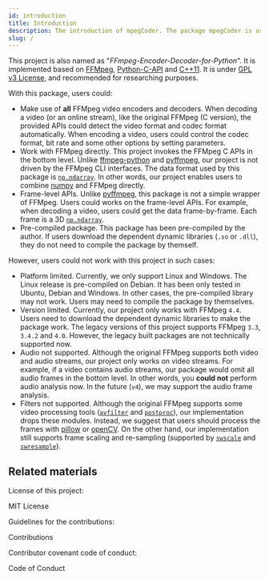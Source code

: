 ```yaml
---
id: introduction
title: Introduction
description: The introduction of mpegCoder. The package mpegCoder is used for encoding, decoding, receiving streams and pushing streams. This project is totally dependent on FFMpeg.
slug: /
---
```



This project is also named as "*FFmpeg-Encoder-Decoder-for-Python*". It is implemented based on [FFMpeg<IconExternalLink/>][link-ffmpeg], [Python-C-API<IconExternalLink/>][link-python-c-api] and [C++11<IconExternalLink/>][link-cpp11]. It is under [GPL v3 License<IconExternalLink/>][git-license], and recommended for researching purposes.

With this package, users could:

* Make use of **all** FFMpeg video encoders and decoders. When decoding a video (or an online stream), like the original FFMpeg (C version), the provided APIs could detect the video format and codec format automatically. When encoding a video, users could control the codec format, bit rate and some other options by setting parameters.
* Work with FFMpeg directly. This project invokes the FFMpeg C APIs in the bottom level. Unlike [ffmpeg-python<IconExternalLink/>][git-ffmpeg-python] and [pyffmpeg<IconExternalLink/>][git-pyffmpeg], our project is not driven by the FFMpeg CLI interfaces. The data format used by this package is [`np.ndarray`<IconExternalLink/>][link-ndarray]. In other words, our project enables users to combine [numpy<IconExternalLink/>][link-numpy] and FFMpeg directly.
* Frame-level APIs. Unlike [pyffmpeg<IconExternalLink/>][git-pyffmpeg], this package is not a simple wrapper of FFMpeg. Users could works on the frame-level APIs. For example, when decoding a video, users could get the data frame-by-frame. Each frame is a 3D [`np.ndarray`<IconExternalLink/>][link-ndarray].
* Pre-compiled package. This package has been pre-compiled by the author. If users download the dependent dynamic libraries (`.so` or `.dll`), they do not need to compile the package by themself.

However, users could not work with this project in such cases:

* Platform limited. Currently, we only support Linux and Windows. The Linux release is pre-compiled on Debian. It has been only tested in Ubuntu, Debian and Windows. In other cases, the pre-compiled library may not work. Users may need to compile the package by themselves.
* Version limited. Currently, our project only works with FFMpeg `4.4`. Users need to download the dependent dynamic libraries to make the package work. The legacy versions of this project supports FFMpeg `3.3`, `3.4.2` and `4.0`. However, the legacy built packages are not technically supported now.
* Audio not supported. Although the original FFMpeg supports both video and audio streams, our project only works on video streams. For example, if a video contains audio streams, our package would omit all audio frames in the bottom level. In other words, you **could not** perform audio analysis now. In the future (`v4`), we may support the audio frame analysis.
* Filters not supported. Although the original FFMpeg supports some video processing tools ([`avfilter`<IconExternalLink/>][link-avfilter] and [`postproc`<IconExternalLink/>][link-postproc]), our implementation drops these modules. Instead, we suggest that users should process the frames with [pillow<IconExternalLink/>][pip-pillow] or [openCV<IconExternalLink/>][pip-opencv]. On the other hand, our implementation still supports frame scaling and re-sampling (supported by [`swscale`<IconExternalLink/>][link-swscale] and [`swresample`<IconExternalLink/>][link-swresample]).

## Related materials

License of this project:

<p>
  <DarkButton to="https://github.com/cainmagi/FFmpeg-Encoder-Decoder-for-Python/blob/master/LICENSE" icon={octLaw16}>
    MIT License
  </DarkButton>
</p>

Guidelines for the contributions:

<p>
  <DarkButton to="https://github.com/cainmagi/FFmpeg-Encoder-Decoder-for-Python/blob/master/CONTRIBUTING.md" icon={octRepoForked16}>
    Contributions
  </DarkButton>
</p>

Contributor covenant code of conduct:

<p>
  <DarkButton to="https://github.com/cainmagi/FFmpeg-Encoder-Decoder-for-Python/blob/master/CODE_OF_CONDUCT.md" icon={octShareAndroid16}>
    Code of Conduct
  </DarkButton>
</p>


[git-ffmpeg-python]:https://github.com/kkroening/ffmpeg-python "ffmpeg-python"
[git-pyffmpeg]:https://github.com/deuteronomy-works/pyffmpeg "pyffmpeg"
[git-license]:https://github.com/cainmagi/FFmpeg-Encoder-Decoder-for-Python/blob/master/LICENSE
[pip-pillow]:https://pypi.org/project/Pillow "Pillow"
[pip-opencv]:https://pypi.org/project/opencv-python "OpenCV Python"
[link-cpp11]:https://en.cppreference.com/w/ "C++ 11"
[link-python-c-api]:https://docs.python.org/3/c-api/index.html "Python-C-API"
[link-numpy]:https://numpy.org "numpy"
[link-ndarray]:https://numpy.org/doc/stable/reference/generated/numpy.ndarray.html "np.ndarray"
[link-ffmpeg]:https://ffmpeg.org "FFMpeg"
[link-avfilter]:http://ffmpeg.org/doxygen/trunk/group__lavfi.html "libavfilter"
[link-postproc]:http://ffmpeg.org/doxygen/trunk/group__lpp.html "libpostproc"
[link-swscale]:http://ffmpeg.org/doxygen/trunk/group__libsws.html "libswscale"
[link-swresample]:http://ffmpeg.org/doxygen/trunk/group__lswr.html "libswresample"
